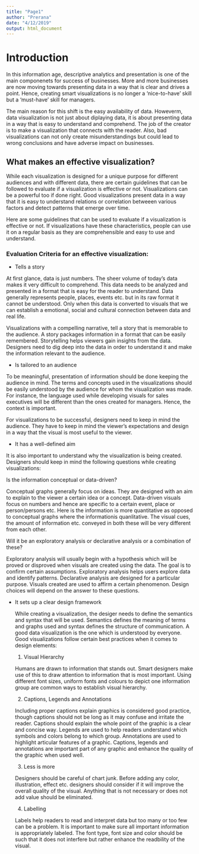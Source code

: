 ```yaml
---
title: "Page1"
author: "Prerana"
date: "4/12/2019"
output: html_document
---
```


# Introduction

In this information age, descriptive analytics and presentation is one of the main componenets for success of businesses. More and more businesses are now moving towards presenting data in a way that is clear and drives a point. Hence, creating smart visualizations is no longer a 'nice-to-have' skill but a 'must-have' skill for managers.

The main reason for this shift is the easy availability of data. Howeverm, data visualization is not just about diplaying data, it is about presenting data in a way that is easy to understand and comprehend. The job of the creator is to make a visualization that connects with the reader.
Also, bad visualizations can not only create misunderstandings but could lead to wrong conclusions and have adverse impact on businesses.

## What makes an effective visualization?

While each visualization is designed for a unique purpose for different audiences and with different data, there are certain guidelines that can be followed to evaluate if a visualization is effective or not. Visualizations can be a powerful too if done right. Good visualizations present data in a way that it is easy to understand relations or correlation betweeen various factors and detect patterns that emerge over time. 

Here are some guidelines that can be used to evaluate if a visualization is effective or not. If visualizations have these characteristics, people can use it on a regular basis as they are comprehensible and easy to use and understand.

### Evaluation Criteria for an effective visualization:

* Tells a story

At first glance, data is just numbers. The sheer volume of today's data makes it very difficult to comprehend. This data needs to be analyzed and presented in a format that is easy for the reader to understand. Data generally represents people, places, events etc. but in its raw format it cannot be understood. Only when this data is converted to visuals that we can establish a emotional, social and cultural connection between data and real life. 

Visualizations with a compelling narrative, tell a story that is memorable to the audience. A story packages information in a format that can be easily remembered. Storytelling helps viewers gain insights from the data. Designers need to dig deep into the data in order to understand it and make the information relevant to the audience. 


* Is tailored to an audience

To be meaningful, presentation of information should be done keeping the audience in mind. The terms and concepts used in the visualizations should be easily understood by the audience for whom the visualization was made. For instance, the language used while developing visuals for sales executives will be different than the ones created for managers. Hence, the context is important. 

For visualizations to be successful, designers need to keep in mind the audience. They have to keep in mind the viewer's expectations and design in a way that the visual is most useful to the viewer. 

* It has a well-defined aim

It is also important to understand why the visualization is being created. Designers should keep in mind the following questions while creating visualizations: 
  
  Is the information conceptual or data-driven? 
  
  Conceptual graphs generally focus on ideas. They are designed with an aim to explain to the viewer a certain idea or a concept. Data-driven visuals focus on numbers and hence are specific to a certain event, place or person/persons etc. Here is the information is more quantitative as opposed to conceptual graphs where the informationis quanlitative. The visual cues, the amount of information etc. conveyed in both these will be very different from each other.
  
  Will it be an exploratory analysis or declarative analysis or a combination of these? 

  Exploratory analysis will usually begin with a hypothesis which will be proved or disproved when visuals are created using the data. The goal is to confirm certain assumptions. Exploratory analysis helps users explore data and identify patterns. Declarative analysis are designed for a particular purpose. Visuals created are used to affirm a certain phenomenon. Design choices will depend on the answer to these questions.

* It sets up a clear design framework
  
  While creating a visualization, the desiger needs to define the semantics and syntax that will be used. Semantics defines the meaning of terms and graphs used and syntax defines the structure of communication. A good data visualization is the one which is understood by everyone. Good visualizations follow certain best practices when it comes to design elements: 
  
  1. Visual Hierarchy
  
  Humans are drawn to information that stands out. Smart designers make use of this to draw attention to information that is most important. Using different font sizes, uniform fonts and colours to depict one information group are common ways to establish visual hierarchy. 
  
  2. Captions, Legends and Annotations
  
  Including proper captions explain graphics is considered good practice, though captions should not be long as it may confuse and irritate the reader. Captions should explain the whole point of the graphic is a clear and concise way. Legends are used to help readers understand which symbols and colors belong to which group. Annotations are used to highlight articular features of a graphic. Captions, legends and annotations are important part of any graphic and enhance the quality of the graphic when used well.
  
  3. Less is more
  
  Designers should be careful of chart junk. Before adding any color, illustration, effect etc. designers should consider if it will improve the overall quality of the visual. Anything that is not necessary or does not add value should be eliminated. 
  
  4. Labelling
  
  Labels help readers to read and interpret data but too many or too few can be a problem. It is important to make sure all important information is appropriately labeled. The font type, font size and color should be such that it does not interfere but rather enhance the readbility of the visual.
  

